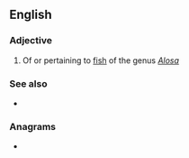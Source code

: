 ==English==

===Adjective===
{{en-adj|-}}

# Of or pertaining to [[fish]] of the genus ''[[Alosa]]''

===See also===
* {{l|en|shad}}

===Anagrams===
* {{anagrams|en|a=adilos|aloids|dolias}}